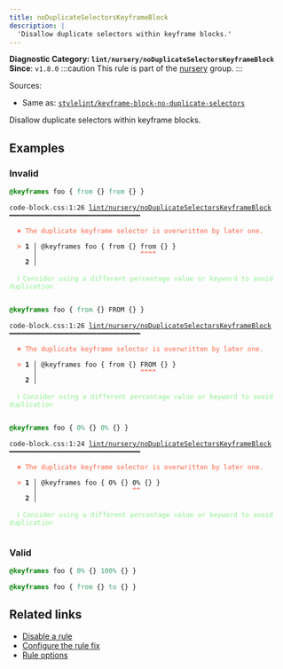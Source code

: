 ```yaml
---
title: noDuplicateSelectorsKeyframeBlock
description: |
  'Disallow duplicate selectors within keyframe blocks.'
---
```


**Diagnostic Category: `lint/nursery/noDuplicateSelectorsKeyframeBlock`**
<Tabs>
<TabItem label="CSS" icon="seti:css">
**Since**: `v1.8.0`
:::caution
This rule is part of the [nursery](/linter/rules/#nursery) group.
:::

Sources: 
- Same as: <a href="https://github.com/stylelint/stylelint/blob/main/lib/rules/keyframe-block-no-duplicate-selectors/README.md" target="_blank"><code>stylelint/keyframe-block-no-duplicate-selectors</code></a>

Disallow duplicate selectors within keyframe blocks.

## Examples

### Invalid

```css
@keyframes foo { from {} from {} }
```

<pre class="language-text"><code class="language-text">code-block.css:1:26 <a href="https://biomejs.dev/linter/rules/no-duplicate-selectors-keyframe-block">lint/nursery/noDuplicateSelectorsKeyframeBlock</a> ━━━━━━━━━━━━━━━━━━━━━━━━━━━━━━━━━<br /><br /><strong><span style="color: Tomato;">  </span></strong><strong><span style="color: Tomato;">✖</span></strong> <span style="color: Tomato;">The duplicate keyframe selector is overwritten by later one.</span><br />  <br /><strong><span style="color: Tomato;">  </span></strong><strong><span style="color: Tomato;">&gt;</span></strong> <strong>1 │ </strong>@keyframes foo &#123; from &#123;&#125; from &#123;&#125; &#125;<br />   <strong>   │ </strong>                         <strong><span style="color: Tomato;">^</span></strong><strong><span style="color: Tomato;">^</span></strong><strong><span style="color: Tomato;">^</span></strong><strong><span style="color: Tomato;">^</span></strong><br />    <strong>2 │ </strong><br />  <br /><strong><span style="color: lightgreen;">  </span></strong><strong><span style="color: lightgreen;">ℹ</span></strong> <span style="color: lightgreen;">Consider using a different percentage value or keyword to avoid duplication</span><br />  <br /></code></pre>

```css
@keyframes foo { from {} FROM {} }
```

<pre class="language-text"><code class="language-text">code-block.css:1:26 <a href="https://biomejs.dev/linter/rules/no-duplicate-selectors-keyframe-block">lint/nursery/noDuplicateSelectorsKeyframeBlock</a> ━━━━━━━━━━━━━━━━━━━━━━━━━━━━━━━━━<br /><br /><strong><span style="color: Tomato;">  </span></strong><strong><span style="color: Tomato;">✖</span></strong> <span style="color: Tomato;">The duplicate keyframe selector is overwritten by later one.</span><br />  <br /><strong><span style="color: Tomato;">  </span></strong><strong><span style="color: Tomato;">&gt;</span></strong> <strong>1 │ </strong>@keyframes foo &#123; from &#123;&#125; FROM &#123;&#125; &#125;<br />   <strong>   │ </strong>                         <strong><span style="color: Tomato;">^</span></strong><strong><span style="color: Tomato;">^</span></strong><strong><span style="color: Tomato;">^</span></strong><strong><span style="color: Tomato;">^</span></strong><br />    <strong>2 │ </strong><br />  <br /><strong><span style="color: lightgreen;">  </span></strong><strong><span style="color: lightgreen;">ℹ</span></strong> <span style="color: lightgreen;">Consider using a different percentage value or keyword to avoid duplication</span><br />  <br /></code></pre>

```css
@keyframes foo { 0% {} 0% {} }
```

<pre class="language-text"><code class="language-text">code-block.css:1:24 <a href="https://biomejs.dev/linter/rules/no-duplicate-selectors-keyframe-block">lint/nursery/noDuplicateSelectorsKeyframeBlock</a> ━━━━━━━━━━━━━━━━━━━━━━━━━━━━━━━━━<br /><br /><strong><span style="color: Tomato;">  </span></strong><strong><span style="color: Tomato;">✖</span></strong> <span style="color: Tomato;">The duplicate keyframe selector is overwritten by later one.</span><br />  <br /><strong><span style="color: Tomato;">  </span></strong><strong><span style="color: Tomato;">&gt;</span></strong> <strong>1 │ </strong>@keyframes foo &#123; 0% &#123;&#125; 0% &#123;&#125; &#125;<br />   <strong>   │ </strong>                       <strong><span style="color: Tomato;">^</span></strong><strong><span style="color: Tomato;">^</span></strong><br />    <strong>2 │ </strong><br />  <br /><strong><span style="color: lightgreen;">  </span></strong><strong><span style="color: lightgreen;">ℹ</span></strong> <span style="color: lightgreen;">Consider using a different percentage value or keyword to avoid duplication</span><br />  <br /></code></pre>

### Valid

```css
@keyframes foo { 0% {} 100% {} }
```

```css
@keyframes foo { from {} to {} }
```

## Related links

- [Disable a rule](/linter/#disable-a-lint-rule)
- [Configure the rule fix](/linter#configure-the-rule-fix)
- [Rule options](/linter/#rule-options)

</TabItem>
</Tabs>

